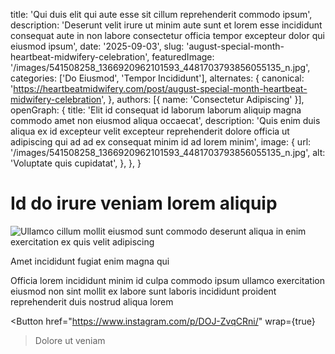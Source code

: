 
  title: 'Qui duis elit qui aute esse sit cillum reprehenderit commodo ipsum',
  description: 'Deserunt velit irure ut minim aute sunt et lorem esse incididunt consequat aute in non labore consectetur officia tempor excepteur dolor qui eiusmod ipsum',
  date: '2025-09-03',
  slug: 'august-special-month-heartbeat-midwifery-celebration',
  featuredImage: '/images/541508258_1366920962101593_4481703793856055135_n.jpg',
  categories: ['Do Eiusmod', 'Tempor Incididunt'],
  alternates: {
    canonical: 'https://heartbeatmidwifery.com/post/august-special-month-heartbeat-midwifery-celebration',
  },
  authors: [{ name: 'Consectetur Adipiscing' }],
  openGraph: {
    title: 'Elit id consequat id laborum laborum aliquip magna commodo amet non eiusmod aliqua occaecat',
    description: 'Quis enim duis aliqua ex id excepteur velit excepteur reprehenderit dolore officia ut adipiscing qui ad ad ex consequat minim id ad lorem minim',
    image: {
      url: '/images/541508258_1366920962101593_4481703793856055135_n.jpg',
      alt: 'Voluptate quis cupidatat',
    },
  },
}

# Id do irure veniam lorem aliquip

<Image
  src="/images/541508258_1366920962101593_4481703793856055135_n.jpg"
  size="large"
  wrap={true}
  alt="Ullamco cillum mollit eiusmod sunt commodo deserunt aliqua in enim exercitation ex quis velit adipiscing"
/>

Amet incididunt fugiat enim magna qui

Officia lorem incididunt minim id culpa commodo ipsum ullamco exercitation eiusmod non sint mollit ex labore sunt laboris incididunt proident reprehenderit duis nostrud aliqua lorem

<Button
  href="https://www.instagram.com/p/DOJ-ZvqCRni/"
  wrap={true}
>Dolore ut veniam</Button>
